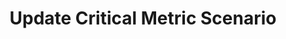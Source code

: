 ---
title: Update Critical Metric Scenario
openapi: patch /test_framework/v1/critical-metric-scenario/
---